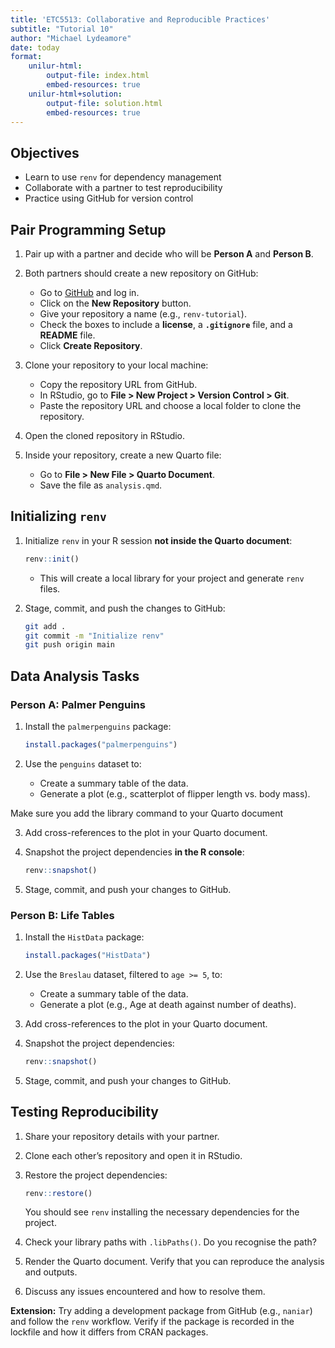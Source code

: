 ```yaml
---
title: 'ETC5513: Collaborative and Reproducible Practices'
subtitle: "Tutorial 10"
author: "Michael Lydeamore"
date: today
format:
    unilur-html:
        output-file: index.html
        embed-resources: true
    unilur-html+solution:
        output-file: solution.html
        embed-resources: true
---
```


## Objectives

* Learn to use `renv` for dependency management
* Collaborate with a partner to test reproducibility
* Practice using GitHub for version control

## Pair Programming Setup

1. Pair up with a partner and decide who will be **Person A** and **Person B**.

2. Both partners should create a new repository on GitHub:
   - Go to [GitHub](https://github.com) and log in.
   - Click on the **New Repository** button.
   - Give your repository a name (e.g., `renv-tutorial`).
   - Check the boxes to include a **license**, a **`.gitignore`** file, and a **README** file.
   - Click **Create Repository**.

3. Clone your repository to your local machine:
   - Copy the repository URL from GitHub.
   - In RStudio, go to **File > New Project > Version Control > Git**.
   - Paste the repository URL and choose a local folder to clone the repository.

4. Open the cloned repository in RStudio.

5. Inside your repository, create a new Quarto file:
   - Go to **File > New File > Quarto Document**.
   - Save the file as `analysis.qmd`.

## Initializing `renv`

1. Initialize `renv` in your R session **not inside the Quarto document**:
   ```r
   renv::init()
   ```
   - This will create a local library for your project and generate `renv` files.

2. Stage, commit, and push the changes to GitHub:
   ```bash
   git add .
   git commit -m "Initialize renv"
   git push origin main
   ```

## Data Analysis Tasks

### Person A: Palmer Penguins

1. Install the `palmerpenguins` package:
   ```r
   install.packages("palmerpenguins")
   ```

2. Use the `penguins` dataset to:
   - Create a summary table of the data.
   - Generate a plot (e.g., scatterplot of flipper length vs. body mass).

::: {.callout-tip}
Make sure you add the library command to your Quarto document
:::

3. Add cross-references to the plot in your Quarto document.

4. Snapshot the project dependencies **in the R console**:
   ```r
   renv::snapshot()
   ```

5. Stage, commit, and push your changes to GitHub.

### Person B: Life Tables

1. Install the `HistData` package:
   ```r
   install.packages("HistData")
   ```

2. Use the `Breslau` dataset, filtered to `age >= 5`, to:
   - Create a summary table of the data.
   - Generate a plot (e.g., Age at death against number of deaths).

3. Add cross-references to the plot in your Quarto document.

4. Snapshot the project dependencies:
   ```r
   renv::snapshot()
   ```

5. Stage, commit, and push your changes to GitHub.

## Testing Reproducibility

1. Share your repository details with your partner.

2. Clone each other's repository and open it in RStudio.

3. Restore the project dependencies:
   ```r
   renv::restore()
   ```

   You should see `renv` installing the necessary dependencies for the project.

4. Check your library paths with `.libPaths()`. Do you recognise the path?

4. Render the Quarto document. Verify that you can reproduce the analysis and outputs.

5. Discuss any issues encountered and how to resolve them.

**Extension:** Try adding a development package from GitHub (e.g., `naniar`) and follow the `renv` workflow. Verify if the package is recorded in the lockfile and how it differs from CRAN packages.




